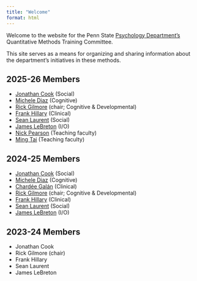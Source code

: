 ```yaml
---
title: "Welcome"
format: html
---
```


Welcome to the website for the Penn State [Psychology Department's](https://psych.la.psu.edu) Quantitative Methods Training Committee.

This site serves as a means for organizing and sharing information about the department's initiatives in these methods.

## 2025-26 Members

- [Jonathan Cook](https://psych.la.psu.edu/?s=cook) (Social)
- [Michele Diaz](https://psych.la.psu.edu/?s=diaz) (Cognitive)
- [Rick Gilmore](https://psych.la.psu.edu/?s=gilmore) (chair; Cognitive & Developmental)
- [Frank Hillary](https://psych.la.psu.edu/?s=hillary) (Clinical)
- [Sean Laurent](https://psych.la.psu.edu/?s=laurent) (Social)
- [James LeBreton](https://psych.la.psu.edu/?s=lebreton) (I/O)
- [Nick Pearson](https://psych.la.psu.edu/?s=pearson) (Teaching faculty)
- [Ming Tai](https://psych.la.psu.edu/people/ming-him-tai/) (Teaching faculty)

## 2024-25 Members

- [Jonathan Cook](https://psych.la.psu.edu/?s=cook) (Social)
- [Michele Diaz](https://psych.la.psu.edu/?s=diaz) (Cognitive)
- [Chardée Galán](https://psych.la.psu.edu/people/chardee-galan/) (Clinical)
- [Rick Gilmore](https://psych.la.psu.edu/?s=gilmore) (chair; Cognitive & Developmental)
- [Frank Hillary](https://psych.la.psu.edu/?s=hillary) (Clinical)
- [Sean Laurent](https://psych.la.psu.edu/?s=laurent) (Social)
- [James LeBreton](https://psych.la.psu.edu/?s=lebreton) (I/O)

## 2023-24 Members

- Jonathan Cook
- Rick Gilmore (chair)
- Frank Hillary
- Sean Laurent
- James LeBreton